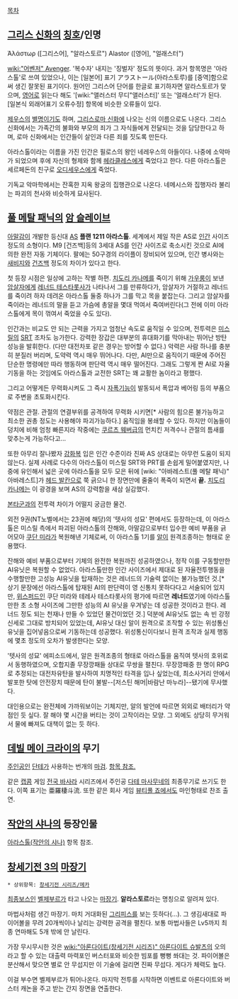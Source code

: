 [[목차]]
== [[그리스 신화]]의 [[칭호]]/인명 ==
Ἀλάστωρ ([그리스어], "알라스토르")
Alastor ([영어], "얼래스터")

[[wiki:"어벤저" Avenger]]. '복수자' 내지는 '징벌자' 정도의 뜻이다. 과거 항목명은 '아라스톨'로 쓰여 있었으나, 이는 [일본어] 표기 アラストール(아라스토루)를 [중역]함으로써 생긴 잘못된 표기이다. 원어인 그리스어 단어를 한글로 표기하자면 알라스토르가 맞으며, [[영어]]로 읽는다 해도 '[wiki:"앨러스터 무디"앨러스터]' 또는 '얼래스터'가 된다. [일본식 외래어표기 오류수정] 항목에 비슷한 오류들이 있다.

[[제우스]]의 [[별명]]이기도 하며, [[그리스로마 신화]]에 나오는 신의 이름으로도 나온다. 그리스 신화에서는 가족간의 불화와 부모의 죄가 그 자식들에게 전달되는 것을 담당한다고 하며, 로마 신화에서는 인간들이 살인과 다른 죄를 짓도록 만든다.

아라스톨이라는 이름을 가진 인간은 필로스의 왕인 네레우스의 아들이다. 나중에 소악마가 되었으며 후에 자신의 형제와 함께 [[헤라클레스]]에게 죽었다고 한다. 다른 아라스톨은 세르페돈의 친구로 [[오디세우스]]에게 죽었다.

기독교 악마학에서는 잔혹한 지옥 왕궁의 집행관으로 나온다. 네메시스와 집행자라 불리는 파괴의 천사와 비슷하게 묘사된다.

== [[풀 메탈 패닉]]의 [[암 슬레이브]] ==
[[아말감]]이 개발한 등신대 [[AS]] '''플랜 1211 아라스톨'''. 세계에서 제일 작은 AS로 [[인간]] 사이즈 정도의 소형이다. M9 [건즈백]등의 3세대 AS를 인간 사이즈로 축소시킨 것으로 AI에 의한 완전 자동 기체이다. 팔에는 50구경의 라이플이 장비되어 있으며, 인간 병사와는 [[새비지]]와 [[건즈백]] 정도의 차이가 있다고 한다.

첫 등장 시점은 일상에 고하는 작별 하편. [[치도리 카나메]]를 죽이기 위해 [[가우룽]]이 보낸 [[암살자]]에게 [[레너드 테스타롯사]]가 나타나서 그를 만류하다가, 암살자가 거절하고 레너드를 죽이려 하자 데려온 아라스톨 둘중 하나가 그를 막고 목을 붙잡는다. 그리고 암살자를 죽이라는 레너드의 말을 듣고 가슴에 총알을 몇대 먹여서 죽여버린다(그 전에 이미 아라스톨에게 목이 꺾여서 죽었을 수도 있다).

인간과는 비교도 안 되는 근력을 가지고 엄청난 속도로 움직일 수 있으며, 전투력은 [[미스릴]]의 [[SRT]] 조차도 능가한다. 강력한 장갑은 대부분의 휴대화기를 막아내는 뛰어난 방탄 성능을 발휘한다. (다만 대전차포 같은 경우는 방어할 수 없다.) 악력은 사람 하나를 충분히 분질러 버리며, 도약력 역시 매우 뛰어나다. 다만, AI만으로 움직이기 때문에 주어진 단순한 명령에만 따라 행동하며 판단력 역시 매우 떨어진다. 그래도 그렇게 짠 AI로 자율기동을 하는 것임에도 아라스톨과 교전한 SRT는 꽤 교활한 놈이라고 평했다.

그리고 어떻게든 무력화시켜도 그 즉시 [[자폭]]기능이 발동되서 폭압과 베어링 등의 부품으로 주변을 초토화시킨다.

약점은 관절. 관절의 연결부위를 공격하여 무력화 시키면[* 사람의 힘으론 불가능하고 최소한 권총 정도는 사용해야 파괴가능하다.] 움직임을 봉쇄할 수 있다. 하지만 이놈들이 덩치에 비해 엄청 빠른지라 작중에는 [[쿠르츠 웨버]]급의 먼치킨 저격수나 관절의 틈새를 맞추는게 가능하다고...

또한 아무리 잘나봤자 [[강화복]] 입은 인간 수준이라 진짜 AS 상대로는 아무런 도움이 되지 않는다. 실제 사례로 다수의 아라스톨이 미스릴 SRT와 PRT를 손쉽게 밀어붙였지만, 나중에 유인해서 넓은 곳에 아라스톨을 모두 모은 뒤에 [wiki: "아바레스트(풀 메탈 패닉)" 아바레스트]가 [[헤드 발칸]]으로 쭉 긁으니 한 장면만에 줄줄이 폭죽이 되면서 '''끝.''' [[치도리 카나메]]는 이 광경을 보며 AS의 강력함을 새삼 실감했다.

[[본타군]]과의 전투력 차이가 어떨지 궁금한 물건.

외전 9권(NT노벨에서는 23권에 해당)의 '텟사의 성묘' 편에서도 등장하는데, 이 아라스톨은 미스릴 측에서 파괴된 아라스톨의 잔해와, 아말감으로부터 입수한 예비 부품을 긁어모아 [[쿠단 미라]]가 복원해낸 기체로써, 이 아라스톨 1기를 [[알]]이 원격조종하는 형태로 운용했다.

잔해와 예비 부품으로부터 기체의 완전한 복원까진 성공하였으나, 정작 이를 구동할만한 AI유닛은 복원할 수 없었다. 아라스톨만한 인간 사이즈에서 제대로 된 자율전투행동을 수행할만한 고성능 AI유닛을 탑재하는 것은 레너드의 기술력 없이는 불가능했던 것.[* 상기 문장에선 아라스톨에 탑재된 AI의 판단력이 영 신통치 못하다다고 서술되어 있지만, [[위스퍼드]]인 쿠단 미라와 테레사 테스타롯사의 평가에 따르면 '''레너드'''였기에 아라스톨만한 초 소형 사이즈에 그만한 성능의 AI 유닛을 우겨넣는 데 성공한 것이라고 한다. 레너드 정도 되는 천재나 만들 수 있었던 물건이었던 것.] 덕분에 AI유닛도 없는 속 빈 강정 신세로 그대로 방치되어 있었는데, AI유닛 대신 알이 원격으로 조작할 수 있는 위성통신 유닛을 집어넣음으로써 기동하는데 성공했다. 위성통신이다보니 원격 조작과 실제 행동에 몇초 정도의 오차가 발생한다는 모양.

'텟사의 성묘' 에피소드에서, 알은 원격조종의 형태로 아라스톨을 움직여 텟사의 호위로서 동행하였으며, 오합지졸 무장깡패들 상대로 무쌍을 펼친다. 무장깡패중 한 명이 RPG로 추정되는 대전차유탄을 발사하여 치명적인 타격을 입나 싶었는데, 최소사거리 안에서 발포한 탓에 안전장치 때문에 탄이 불발--[저스틴 해머|바람난 마누라]--됐기에 무사했다. 

대인용으로는 완전체에 가까워보이는 기체지만, 알의 발언에 따르면 외외로 배터리가 약점인 듯 싶다. 잘 해야 몇 시간을 버티는 것이 고작이라는 모양. 그 외에도 상당히 무거워서 물에 빠져도 대책이 없는 듯 하다.

== [[데빌 메이 크라이]]의 무기 ==
[[주인공]]인 [[단테(데빌 메이 크라이)|단테]]가 사용하는 번개의 [[마검]]. [[단테(데빌 메이 크라이)/데빌 암#s-1.3|항목 참조.]]

같은 [[캡콤]] 게임 [[전국 바사라]] 시리즈에서 주인공 [[다테 마사무네]]의 최종무기로 쓰기도 한다. 이쪽 표기는 亜羅棲斗流. 또한 같은 회사 게임 [[뷰티풀 죠]]에서도 마인형태로 찬조 출연.

== [[작안의 샤나]]의 등장인물 ==
[[아라스톨(작안의 샤나)]] 항목 참조.

== [[창세기전 3]]의 [[마장기]] ==
 * 상위항목: [[창세기전 시리즈/메카]]

[[최종보스]]인 [[벨제부르]]가 타고 나오는 [[마장기]]. '''알라스토르'''라는 명칭으로 알려져 있다.

마법사처럼 생긴 마장기. 마치 거대화된 [[그리피스]]를 보는 듯하다(…). 그 생김새대로 파이어볼을 무려 20개씩이나 날리는 강력한 공격을 펼친다. 보통 마법사들은 Lv5까지 최종 연마해도 5개 밖에 안 날린다.

가장 무시무시한 것은 [[wiki:"아론다이트(창세기전 시리즈)" 아론다이트 슈발츠]]의 오의라고 할 수 있는 대출력 마력포인 버스터포와 비슷한 빔포를 뻥뻥 쏴대는 것. 파이어볼은 분산해서 맞으면 별로 안 무섭지만 이 기술에 걸리면 진짜 무섭다. 게다가 체력도 높다.

이걸 부수면 벨제부르가 튀어나온다. 마지막 전투를 시작하면 이벤트로 아론다이트와 버스터 캐논을 주고 받는 간지 장면을 연출한다.
